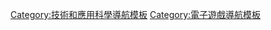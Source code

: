 {{navbox
| name       = 雲端遊戲
| title      = [[雲端遊戲]]
| state      = {{{state|autocollapse}}}
| bodyclass  = hlist

| group1   = 雲遊戲
| list1    = 

{{navbox|child
| group1   = 
| list1    = 
* [[GeForce Now]]
* {{link-en|Kalydo}}
* [[PlayStation Now]]
* [[Google Stadia]]
* {{link-en|Xbox Game Pass cloud gaming}}

| group2   = 即將推出
| list2    = 
* [[Amazon Luna]]

| group3   = 已終止
| list3    = 
* {{link-en|InstantAction}}
* {{link-en|G-cluster Global Corporation}}
* {{link-en|Gaikai}}
* {{link-en|GameFly}}
* {{link-en|Jump (雲遊戲)|Jump (video game platform)|Jump}}
* {{link-en|LiquidSky}}
* {{link-en|OnLive}}
* {{link-en|Playcast Media Systems}}
}}

| group2   = 流媒體
| list2    = 

{{navbox|child
| group2 = 
| list2 = 
* {{link-en|Facebook Gaming}}
* [[Twitch]]
* [[YouTube]]

| group3 = 已終止
| list3 = 
* [[Mixer]]
}}

| group3   = 相關
| list3    = 

{{navbox|child

| group1   = 
| list1    = 
* {{link-en|Steam Link}}

| group2   = 停止開發
| list2    = 
* {{link-en|StreamMyGame}}
}}

| below =
*{{icon|category}} [[:Category:雲端遊戲|'''分類''']]

}}<noinclude>
[[Category:技術和應用科學導航模板]]
[[Category:電子遊戲導航模板]]
</noinclude>